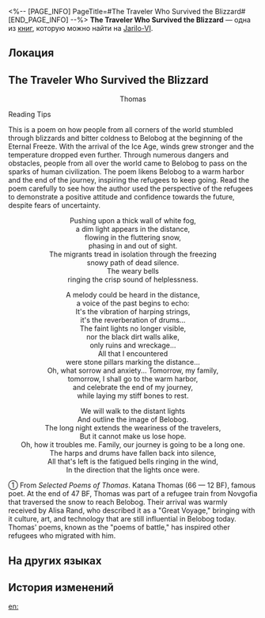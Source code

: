 <%-- [PAGE_INFO]
PageTitle=#The Traveler Who Survived the Blizzard#
[END_PAGE_INFO] --%>
{{Дополнить}}
{{Книга Инфобокс
|id           = 026
|partIds      = 190134
|Название     = 
|Изображение  = Иконка Книга.png
|Мир          = Jarilo-VI
|Томов        = 1
|Автор        = <!--нужно добавить-->
|Описание     = A narrative poem about a lucky survivor from a Belobog textbook
|Том1         = {{tx}}
|Источник1    = {{tx|Отсутствует источник}}
|Персонажи    = 
|Фракции      = 
}}
'''The Traveler Who Survived the Blizzard''' — одна из [[Книги|книг]], которую можно найти на [[Jarilo-VI]].

==Локация==
{{Отметка карты|<!--название карты-->|<!--id отметки-->}}

==The Traveler Who Survived the Blizzard==
<div align="center">{{Размер|+2|26 The Traveler Who Survived the Blizzard ①}}

Thomas</div>


Reading Tips

This is a poem on how people from all corners of the world stumbled through blizzards and bitter coldness to Belobog at the beginning of the Eternal Freeze. With the arrival of the Ice Age, winds grew stronger and the temperature dropped even further. Through numerous dangers and obstacles, people from all over the world came to Belobog to pass on the sparks of human civilization. The poem likens Belobog to a warm harbor and the end of the journey, inspiring the refugees to keep going. Read the poem carefully to see how the author used the perspective of the refugees to demonstrate a positive attitude and confidence towards the future, despite fears of uncertainty.

<div align="center">Pushing upon a thick wall of white fog,<br />
a dim light appears in the distance, <br />flowing in the fluttering snow, <br />phasing in and out of sight.<br />
The migrants tread in isolation through the freezing<br />
snowy path of dead silence.<br />
The weary bells<br />
ringing the crisp sound of helplessness.

A melody could be heard in the distance,<br />
a voice of the past begins to echo:<br />
It's the vibration of harping strings,<br />
it's the reverberation of drums...<br />
The faint lights no longer visible,<br />
nor the black dirt walls alike,<br />
only ruins and wreckage...<br />
All that I encountered<br />
were stone pillars marking the distance...<br />
Oh, what sorrow and anxiety... Tomorrow, my family,<br />
tomorrow, I shall go to the warm harbor,<br />
and celebrate the end of my journey,<br />
while laying my stiff bones to rest.

We will walk to the distant lights<br />
And outline the image of Belobog.<br />
The long night extends the weariness of the travelers,<br />
But it cannot make us lose hope.<br />
Oh, how it troubles me. Family, our journey is going to be a long one.<br />
The harps and drums have fallen back into silence,<br />
All that's left is the fatigued bells ringing in the wind,<br />
In the direction that the lights once were.</div>

① From ''Selected Poems of Thomas''. Katana Thomas (66 &mdash; 12 BF), famous poet. At the end of 47 BF, Thomas was part of a refugee train from Novgofia that traversed the snow to reach Belobog. Their arrival was warmly received by Alisa Rand, who described it as a "Great Voyage," bringing with it culture, art, and technology that are still influential in Belobog today. Thomas' poems, known as the "poems of battle," has inspired other refugees who migrated with him.

==На других языках==
{{На других языках
|en   = The Traveler Who Survived the Blizzard
|zhs  = 穿过风雪的旅人
|zht  = 穿過風雪的旅人
|ja   = 吹雪を越えた旅人
|ko   = 눈보라를 뚫고 온 여행자
|es   = El viajero que atravesó la ventisca
|fr   = Le voyageur qui a survécu au blizzard
|ru   = Переживший пургу странник
|th   = ผู้เดินทางฝ่าพายุหิมะ
|vi   = Lữ Khách Xuyên Gió Tuyết
|de   = Der Reisende, der den Schneesturm überlebte
|id   = Pengelana yang Melintasi Badai Salju
|pt   = O Viajante que Sobreviveu à Nevasca
}}

==История изменений==
{{История изменений|3.5}}

[[en:]]